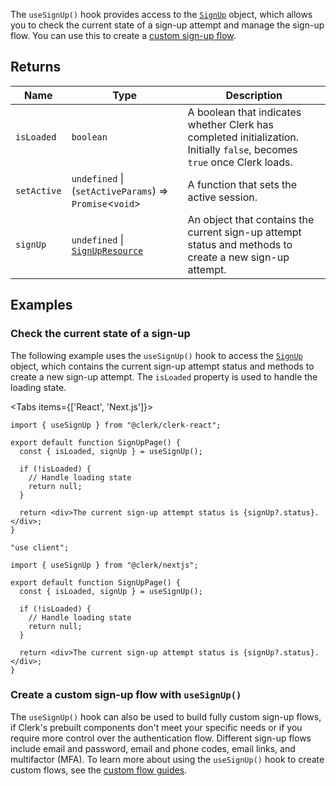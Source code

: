 The `useSignUp()` hook provides access to the [`SignUp`](/docs/references/javascript/sign-up/sign-up) object, which allows you to check the current state of a sign-up attempt and manage the sign-up flow. You can use this to create a [custom sign-up flow](/docs/custom-flows/overview#sign-up-flow).

## Returns

| Name                               | Type                                                                           | Description                                                                                                              |
| ---------------------------------- | ------------------------------------------------------------------------------ | ------------------------------------------------------------------------------------------------------------------------ |
| <a id="isloaded"></a> `isLoaded`   | `boolean`                                                                      | A boolean that indicates whether Clerk has completed initialization. Initially `false`, becomes `true` once Clerk loads. |
| <a id="setactive"></a> `setActive` | `undefined` \| (`setActiveParams`) => `Promise`\<`void`\>                      | A function that sets the active session.                                                                                 |
| <a id="signup"></a> `signUp`       | `undefined` \| [`SignUpResource`](../../types/interfaces/sign-up-resource.mdx) | An object that contains the current sign-up attempt status and methods to create a new sign-up attempt.                  |

## Examples

### Check the current state of a sign-up

The following example uses the `useSignUp()` hook to access the [`SignUp`](/docs/references/javascript/sign-up/sign-up) object, which contains the current sign-up attempt status and methods to create a new sign-up attempt. The `isLoaded` property is used to handle the loading state.

<Tabs items={['React', 'Next.js']}>
<Tab>

```tsx {{ filename: 'src/pages/SignUpPage.tsx' }}
import { useSignUp } from "@clerk/clerk-react";

export default function SignUpPage() {
  const { isLoaded, signUp } = useSignUp();

  if (!isLoaded) {
    // Handle loading state
    return null;
  }

  return <div>The current sign-up attempt status is {signUp?.status}.</div>;
}
```

</Tab>
<Tab>

```tsx {{ filename: 'app/sign-up/page.tsx' }}
"use client";

import { useSignUp } from "@clerk/nextjs";

export default function SignUpPage() {
  const { isLoaded, signUp } = useSignUp();

  if (!isLoaded) {
    // Handle loading state
    return null;
  }

  return <div>The current sign-up attempt status is {signUp?.status}.</div>;
}
```

</Tab>
</Tabs>

### Create a custom sign-up flow with `useSignUp()`

The `useSignUp()` hook can also be used to build fully custom sign-up flows, if Clerk's prebuilt components don't meet your specific needs or if you require more control over the authentication flow. Different sign-up flows include email and password, email and phone codes, email links, and multifactor (MFA). To learn more about using the `useSignUp()` hook to create custom flows, see the [custom flow guides](/docs/custom-flows/overview).
